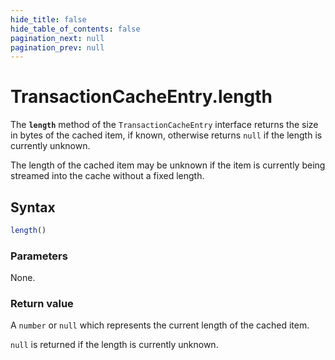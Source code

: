 ```yaml
---
hide_title: false
hide_table_of_contents: false
pagination_next: null
pagination_prev: null
---
```

# TransactionCacheEntry.length

The **`length`** method of the `TransactionCacheEntry` interface returns the size in bytes of the cached item, if known, otherwise returns `null` if the length is currently unknown.

The length of the cached item may be unknown if the item is currently being streamed into the cache without a fixed length.

## Syntax

```js
length()
```

### Parameters

None.

### Return value

A `number` or `null` which represents the current length of the cached item.

`null` is returned if the length is currently unknown.
